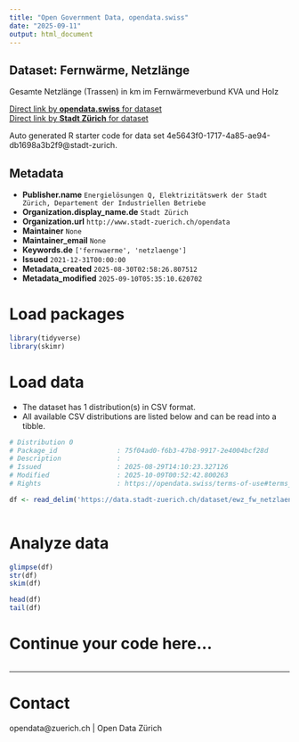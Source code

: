 ```yaml
---
title: "Open Government Data, opendata.swiss"
date: "2025-09-11"
output: html_document
---
```


## Dataset: Fernwärme, Netzlänge


Gesamte Netzlänge (Trassen) in km im Fernwärmeverbund KVA und Holz


[Direct link by **opendata.swiss** for dataset](https://opendata.swiss/de/dataset/fernwarme-netzlange)<br>
[Direct link by **Stadt Zürich** for dataset](https://data.stadt-zuerich.ch/dataset/ewz_fw_netzlaenge_kva_und_holz)

Auto generated R starter code for data set 4e5643f0-1717-4a85-ae94-db1698a3b2f9@stadt-zurich.

## Metadata

- **Publisher.name** `Energielösungen Q, Elektrizitätswerk der Stadt Zürich, Departement der Industriellen Betriebe`
- **Organization.display_name.de** `Stadt Zürich`
- **Organization.url** `http://www.stadt-zuerich.ch/opendata`
- **Maintainer** `None`
- **Maintainer_email** `None`
- **Keywords.de** `['fernwaerme', 'netzlaenge']`
- **Issued** `2021-12-31T00:00:00`
- **Metadata_created** `2025-08-30T02:58:26.807512`
- **Metadata_modified** `2025-09-10T05:35:10.620702`


# Load packages

```r

library(tidyverse)
library(skimr)

```

# Load data

-   The dataset has 1 distribution(s) in CSV format.
-   All available CSV distributions are listed below and can be read into a tibble.

```r

# Distribution 0
# Package_id               : 75f04ad0-f6b3-47b8-9917-2e4004bcf28d
# Description              : 
# Issued                   : 2025-08-29T14:10:23.327126
# Modified                 : 2025-10-09T00:52:42.800263
# Rights                   : https://opendata.swiss/terms-of-use#terms_open

df <- read_delim('https://data.stadt-zuerich.ch/dataset/ewz_fw_netzlaenge_kva_und_holz/download/fw_netzlaenge_kva_und_holz.csv')



```

# Analyze data

```r

glimpse(df)
str(df)
skim(df)

head(df)
tail(df)

```

# Continue your code here...

```r

```

------------------------------------------------------------------------

# Contact

opendata@zuerich.ch | Open Data Zürich
